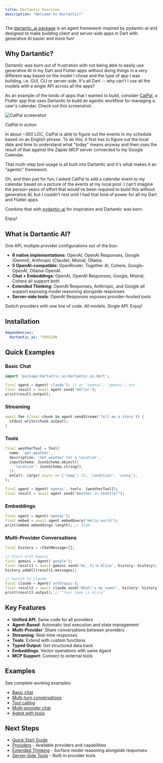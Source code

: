 ```yaml
---
title: Dartantic Overview
description: "Welcome to Dartantic!"
---
```


The [dartantic_ai package](https://pub.dev/packages/dartantic_ai) is an agent
framework inspired by pydantic-ai and designed to make building client and
server-side apps in Dart with generative AI easier and more fun!

## Why Dartantic?

Dartantic was born out of frustration with not being able to easily use
generative AI in my Dart and Flutter apps without doing things in a very
different way based on the model I chose and the type of app I was building,
i.e. GUI, CLI or server-side. It's all Dart -- why can't I use all the models
with a single API across all the apps?

As an example of the kinds of apps that I wanted to build, consider
[CalPal](https://github.com/csells/calpal), a Flutter app that uses Dartantic to
build an agentic workflow for managing a user's calendar. Check out this
screenshot:

![CalPal screenshot](/images/calpal.png "CalPal in action")

_CalPal in action_

In about ~300 LOC, CalPal is able to figure out the events in my schedule based
on an English phrase. To do this, it first has to figure out the local date and
time to understand what "today" means anyway and then uses the result of that
against the Zapier MCP server connected to my Google Calendar.

That multi-step tool usage is all built into Dartantic and it's what makes it an
"agentic" framework.

Oh, and then just for fun, I asked CalPal to add a calendar event to my calendar
based on a picture of the events at my local pool. I can't imagine the
person-years of effort that would've been required to build this without
generative AI, but I couldn't rest until I had that kind of power for all my
Dart and Flutter apps.

Combine that with [pydantic-ai](https://ai.pydantic.dev/) for inspiration and
Dartantic was born.

Enjoy!

## What is Dartantic AI?

One API, multiple provider configurations out of the box:
- **6 native implementations**: OpenAI, OpenAI Responses, Google (Gemini),
  Anthropic (Claude), Mistral, Ollama
- **5 OpenAI-compatible**: OpenRouter, Together AI, Cohere, Google-OpenAI,
  Ollama-OpenAI
- **Chat + Embeddings**: OpenAI, OpenAI Responses, Google, Mistral, Cohere all
  support both
- **Extended Thinking**: OpenAI Responses, Anthropic, and Google all support
  exposing model reasoning alongside responses
- **Server-side tools**: OpenAI Responses exposes provider-hosted tools

Switch providers with one line of code. All models. Single API. Enjoy!

## Installation

```yaml
dependencies:
  dartantic_ai: ^VERSION
```

## Quick Examples

### Basic Chat
```dart
import 'package:dartantic_ai/dartantic_ai.dart';

final agent = Agent('claude'); // or 'openai', 'gemini', etc.
final result = await agent.send('Hello!');
print(result.output);
```

### Streaming
```dart
await for (final chunk in agent.sendStream('Tell me a story')) {
  stdout.write(chunk.output);
}
```

### Tools
```dart
final weatherTool = Tool(
  name: 'get_weather',
  description: 'Get weather for a location',
  inputSchema: JsonSchema.object({
    'location': JsonSchema.string(),
  }),
  onCall: (args) async => {'temp': 72, 'condition': 'sunny'},
);

final agent = Agent('openai', tools: [weatherTool]);
final result = await agent.send("Weather in Seattle?");
```

### Embeddings
```dart
final agent = Agent('openai');
final embed = await agent.embedQuery('Hello world');
print(embed.embeddings.length); // 1536
```

### Multi-Provider Conversations
```dart
final history = <ChatMessage>[];

// Start with Gemini
final gemini = Agent('google');
final result1 = await gemini.send('Hi, I\'m Alice', history: history);
history.addAll(result1.messages);

// Switch to Claude
final claude = Agent('anthropic');
final result2 = await claude.send('What\'s my name?', history: history);
print(result2.output); // "Your name is Alice"
```

## Key Features

- **Unified API**: Same code for all providers
- **Agent-Based**: Automatic tool execution and state management
- **Multi-Provider**: Share conversations between providers
- **Streaming**: Real-time responses
- **Tools**: Extend with custom functions
- **Typed Output**: Get structured data back
- **Embeddings**: Vector operations with same Agent
- **MCP Support**: Connect to external tools

## Examples

See complete working examples:
- [Basic
  chat](https://github.com/csells/dartantic_ai/blob/main/packages/dartantic_ai/example/bin/chat.dart)
- [Multi-turn
  conversations](https://github.com/csells/dartantic_ai/blob/main/packages/dartantic_ai/example/bin/multi_turn_chat.dart)
- [Tool
  calling](https://github.com/csells/dartantic_ai/blob/main/packages/dartantic_ai/example/bin/single_tool_call.dart)
- [Multi-provider
  chat](https://github.com/csells/dartantic_ai/blob/main/packages/dartantic_ai/example/bin/multi_provider.dart)
- [Agent with
  tools](https://github.com/csells/dartantic_ai/blob/main/packages/dartantic_ai/example/bin/agent.dart)

## Next Steps

- [Quick Start Guide](/quick-start)
- [Providers](/providers) - Available providers and capabilities
- [Extended Thinking](/thinking) - Surface model reasoning alongside responses
- [Server-Side Tools](/server-side-tools) - Built-in provider tools
